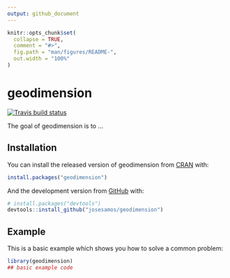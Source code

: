 ```yaml
---
output: github_document
---
```


<!-- README.md is generated from README.Rmd. Please edit that file -->

```r
knitr::opts_chunk$set(
  collapse = TRUE,
  comment = "#>",
  fig.path = "man/figures/README-",
  out.width = "100%"
)
```

# geodimension

<!-- badges: start -->
[![Travis build status](https://travis-ci.com/josesamos/geodimension.svg?branch=master)](https://travis-ci.com/josesamos/geodimension)
<!-- badges: end -->

The goal of geodimension is to ...

## Installation

You can install the released version of geodimension from [CRAN](https://CRAN.R-project.org) with:

``` r
install.packages("geodimension")
```

And the development version from [GitHub](https://github.com/) with:

``` r
# install.packages("devtools")
devtools::install_github("josesamos/geodimension")
```
## Example

This is a basic example which shows you how to solve a common problem:

```r
library(geodimension)
## basic example code
```

